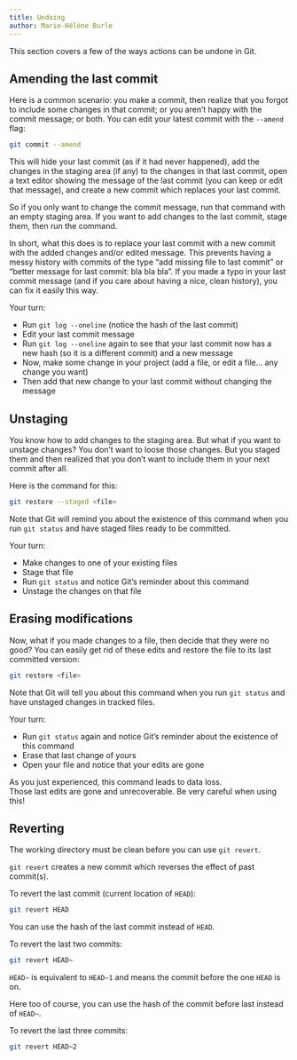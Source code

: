 ```yaml
---
title: Undoing
author: Marie-Hélène Burle
---
```


:::{.def}

This section covers a few of the ways actions can be undone in Git.

:::

## Amending the last commit

Here is a common scenario: you make a commit, then realize that you forgot to include some changes in that commit; or you aren't happy with the commit message; or both. You can edit your latest commit with the `--amend` flag:

```.bash
git commit --amend
```

This will hide your last commit (as if it had never happened), add the changes in the staging area (if any) to the changes in that last commit, open a text editor showing the message of the last commit (you can keep or edit that message), and create a new commit which replaces your last commit.

So if you only want to change the commit message, run that command with an empty staging area. If you want to add changes to the last commit, stage them, then run the command.

In short, what this does is to replace your last commit with a new commit with the added changes and/or edited message. This prevents having a messy history with commits of the type "add missing file to last commit" or "better message for last commit: bla bla bla". If you made a typo in your last commit message (and if you care about having a nice, clean history), you can fix it easily this way.

:::{.exo}

:::{.yourturn}

Your turn:

:::

- Run `git log --oneline` (notice the hash of the last commit)
- Edit your last commit message
- Run `git log --oneline` again to see that your last commit now has a new hash (so it is a different commit) and a new message
- Now, make some change in your project (add a file, or edit a file... any change you want)
- Then add that new change to your last commit without changing the message

:::

## Unstaging

You know how to add changes to the staging area. But what if you want to unstage changes? You don't want to loose those changes. But you staged them and then realized that you don't want to include them in your next commit after all.

Here is the command for this:

```.bash
git restore --staged <file>
```

:::{.note}

Note that Git will remind you about the existence of this command when you run `git status` and have staged files ready to be committed.

:::

:::{.exo}

:::{.yourturn}

Your turn:

:::

- Make changes to one of your existing files
- Stage that file
- Run `git status` and notice Git's reminder about this command
- Unstage the changes on that file

:::

## Erasing modifications

Now, what if you made changes to a file, then decide that they were no good? You can easily get rid of these edits and restore the file to its last committed version:

```.bash
git restore <file>
```

:::{.note}

Note that Git will tell you about this command when you run `git status` and have unstaged changes in tracked files.

:::

:::{.exo}

:::{.yourturn}

Your turn:

:::

- Run `git status` again and notice Git's reminder about the existence of this command
- Erase that last change of yours
- Open your file and notice that your edits are gone

:::

:::{.emph}

As you just experienced, this command leads to data loss. \
Those last edits are gone and unrecoverable. Be very careful when using this!

:::

## Reverting

:::{.note}

The working directory must be clean before you can use `git revert`.

:::

`git revert` creates a new commit which reverses the effect of past commit(s).

:::{.example}

To revert the last commit (current location of `HEAD`):

:::

```.bash
git revert HEAD
```

:::{.note}

You can use the hash of the last commit instead of `HEAD`.

:::

:::{.example}

To revert the last two commits:

:::

```.bash
git revert HEAD~
```

:::{.note}

`HEAD~` is equivalent to `HEAD~1` and means the commit before the one `HEAD` is on.

Here too of course, you can use the hash of the commit before last instead of `HEAD~`.

:::

:::{.example}

To revert the last three commits:

:::

```.bash
git revert HEAD~2
```
